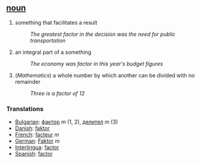 == [[noun]] ==
# something that facilitates a result
#:''The greatest factor in the decision was the need for public transportation''
# an integral part of a something
#:''The economy was factor in this year's budget figures''
# (''Mathematics'') a whole number by which another can be divided with no remainder
#:''Three is a factor of 12''

=== Translations ===
*[[Bulgarian]]: [[фактор]] ''m'' (1, 2), [[делител]] ''m'' (3)
*[[Danish]]: [[faktor]]
*[[French]]: [[facteur]] ''m''
*[[German]]: [[Faktor]] ''m''
*[[Interlingua]]: [[factor]]
*[[Spanish]]: [[factor]]
